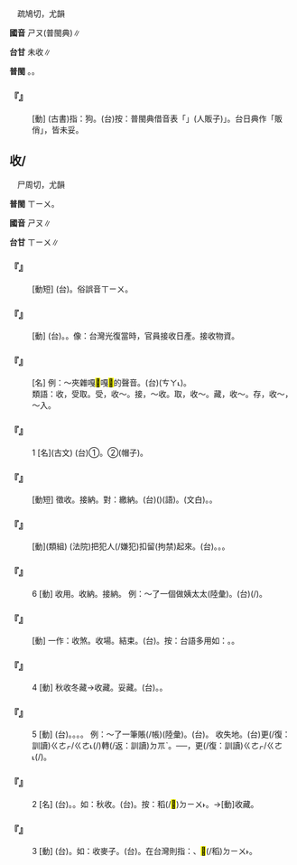 
=={{ruby|獀|ㄕㄡ}}==

　疏鳩切，尤韻

'''國音''' <rt>ㄕㄡ</rt>(普閩典)∥

'''台甘''' 未收∥

'''普閩''' {{ruby|(文)|ㄙㆦ}}。{{ruby|(白)|ㄙㄠ}}。

    

==='''『{{ruby|獀|ㄕㄡ}}』'''===
: [動] (古書)指：狗。(台)按：普閩典借音表「{{ruby|販|ㄙㄠ}}」(人販子){{ruby|丌|ㆤ}}{{ruby|「|ㄙㄠ}}」。台日典作「販俏」，皆未妥。
    

==收/{{ruby|<mark>&#xf907c;</mark>|ㄕㄡ}}==

　尸周切，尤韻

'''普閩''' <rt>ㄒㄧㄨ</rt>。

'''國音''' <rt>ㄕㄡ</rt>∥

'''台甘''' <rt>ㄒㄧㄨ</rt>∥

    

==='''『{{ruby|沒|ㄇㄛˋ}}{{ruby|收|ㄕㄡ}}』'''===
: [動短] (台){{ruby|沒|ㆠㄨㆵ ͘}}{{ruby|收|ㄒㄧㄨ}}。俗誤音{{ruby|：|ㆠㆦㆶ ͘}}<rt>ㄒㄧㄨ</rt>。
    

==='''『{{ruby|接|ㄐㄧㄝ}}{{ruby|收|ㄕㄡ}}』'''===
: [動] (台){{ruby|接|ㄐㄧㄚㆴ}}{{ruby|收|ㄒㄧㄨ}}。{{ruby|無|ㆠㄜˊ}}{{ruby|付|ㄏㄨ˪}}{{ruby|錢|ㄐㆪˊ}}{{ruby|丌|ㆤ}}{{ruby|收|ㄒㄧㄨ}}{{ruby|受|ㄒㄧㄨ˫}}{{ruby|行|ㄏㄧㄥˊ}}{{ruby|為|ㄨㄧ˫}}。像：台灣光復當時，官員接收日產。接收物資。
    

==='''『{{ruby|收|ㄕㄡ}}{{ruby|音|ㄧㄣ}}{{ruby|機|ㄐㄧ}}』'''===
: [名] 例：～夾雜嘎<mark>&#xf8eec;</mark>嘎<mark>&#xf8eec;</mark>的聲音。(台){{ruby|收|ㄒㄧㄨ}}{{ruby|音|ㄧㆬ}}{{ruby|機|ㄍㄧ}}{{ruby|丌|ㆤ}}{{ruby|雜|ㄗㄚㆴ ͘}}{{ruby|音|ㄧㆬ}}{{ruby|脆|ㄘㆤ˪}}{{ruby|脆|ㄘㆤ˪}}({{ruby|/|ㄘㄚ˪}}<rt>ㄘㄚ˪</rt>){{ruby|叫|ㄍㄧㄜ˪}}。
:類語：收，受取。受，收～。接，～收。取，收～。藏，收～。存，收～，～入。
:
    

==='''『{{ruby|收|ㄕㄡ}}』'''===
:1  [名](古文) (台)①{{ruby|車|ㄑㄧㄚ}}{{ruby|軫|ㄐㄧㄣˋ}}。②{{ruby|夏|ㄏㄚ˫}}{{ruby|朝|ㄉㄧㄠˊ}}{{ruby|丌|ㆤ}}{{ruby|冠|ㄍㄨㄢ}}(帽子)。
    

==='''『{{ruby|收|ㄕㄡ}}{{ruby|稅|ㄕㄨㄟˋ}}』'''===
: [動短] 徵收。接納。對：繳納。(台)({{ruby|政|ㄐㄧㄥ˪}}{{ruby|府|ㄏㄨˋ}}){{ruby|<mark>&#xf8f6c;</mark>|ㄎㄧㄜㆷ}}{{ruby|稅|ㄙㄨㆤ˪/ㄙㆤ˪}}(語)。{{ruby|課|ㄎㄜ˪}}{{ruby|稅|ㄙㄨㆤ˪/ㄙㆤ˪}}(文白)。{{ruby|人|ㆢㄧㄣˊ/ㄌㄧㄣˊ}}{{ruby|民|ㆠㄧㄣˊ}}{{ruby|納|ㄌㄚㆴ ͘}}{{ruby|稅|ㄙㄨㆤ˪/ㄙㆤ˪}}。
    

==='''『{{ruby|收|ㄕㄡ}}{{ruby|押|ㄧㄚ}}』'''===
: [動](類組) (法院)把犯人(/嫌犯)扣留(拘禁)起來。(台){{ruby|收|ㄒㄧㄨ}}{{ruby|押|ㄚㆷ}}。{{ruby|拘|ㄎㄨ}}{{ruby|留|ㄌㄧㄨˊ}}。{{ruby|關|ㄍㄨㆪ/ㄍㄨㆮ}}{{ruby|起|·ㄎㄧˋ}}{{ruby|來|·ㄌㄞˊ}}。
    

==='''『{{ruby|收|ㄕㄡ}}』'''===
:6  [動] 收用。收納。接納。 例：～了一個{{ruby|丫|ㄧㄚ}}{{ruby|頭|·ㄊㄡˊ}}做姨太太(陸彙)。(台){{ruby|收|ㄒㄧㄨ}}{{ruby|留|ㄌㄧㄨˊ}}{{ruby|一|ㄐㄧㆵ ͘}}{{ruby|個|ㆤˊ}}{{ruby|<mark>&#xffbb2;</mark>|ㄗㄚ}}{{ruby|<mark>&#xffa44;</mark>|ㆠㆦˋ}}{{ruby|<mark>&#xf984f;</mark>|ㄍㄢˋ}}{{ruby|仔|ㄚ}}(/{{ruby|查|ㄗㄚ}}{{ruby|某|ㆠㆦˋ}}{{ruby|囝|ㄍㄢˋ}}{{ruby|仔|ㄚ}}){{ruby|做|ㄗㄨㆤ˪/ㄗㄜ˪}}{{ruby|細|ㄙㄨㆤ˪/ㄙㆤ˪}}{{ruby|姨|ㄧˊ}}。
:
    

==='''『{{ruby|收|ㄕㄡ}}{{ruby|殺|ㄕㄚ}}』'''===
: [動] 一作：收煞。收場。結束。(台){{ruby|收|ㄒㄧㄨ}}{{ruby|煞|ㄙㄨㄚㆷ}}。按：台語多用如：{{ruby|歹|ㄆㆮˋ}}{{ruby|收|ㄒㄧㄨ}}{{ruby|煞|ㄙㄨㄚㆷ}}。{{ruby|殘|ㄗㄢˊ}}{{ruby|局|ㄍㄧㆦㆶ ͘}}{{ruby|難|ㄌㄢˊ}}{{ruby|收|ㄒㄧㄨ}}{{ruby|拾|ㄒㄧㆴ ͘}}。
    

==='''『{{ruby|收|ㄕㄡ}}』'''===
:4  [動] 秋收冬藏→收藏。妥藏。(台){{ruby|收|ㄒㄧㄨ}}{{ruby|藏|ㄗㆲˊ}}。{{ruby|收|ㄒㄧㄨ}}{{ruby|起|·ㄎㄧˋ}}{{ruby|來|·ㄌㄞˊ}}{{ruby|囥|ㄎㆭ˪}}。
    

==='''『{{ruby|收|ㄕㄡ}}』'''===
:5  [動] (台){{ruby|收|ㄒㄧㄨ}}{{ruby|回|ㄏㄨㆤˊ}}。{{ruby|收|ㄒㄧㄨ}}{{ruby|復|ㄏㆦㆶ ͘}}。{{ruby|收|ㄒㄧㄨ}}{{ruby|回|ㄏㄨㆤˊ}}。{{ruby|收|ㄒㄧㄨ}}{{ruby|倒|ㄉㄜ˪}}{{ruby|轉|ㄉㆭˋ}}{{ruby|來|·ㄌㄞˊ}}。 例：～了一筆賬(/帳)(陸彙)。(台){{ruby|收|ㄒㄧㄨ}}{{ruby|著|ㄉㄧㄜㆷ ͘}}{{ruby|一|ㄐㄧㆵ ͘}}{{ruby|筆|ㄅㄧㆵ}}{{ruby|賬|ㄒㄧㄠ˪}}。 收失地。(台)更(/復：訓讀)<rt>ㄍㄜㆷ/ㄍㄜ˪</rt>(/{{ruby|更|ㄍㄜ˪}}{{ruby|再|ㄗㄞ˪}}){{ruby|收|ㄒㄧㄨ}}{{ruby|倒|ㄉㄜ˪}}轉(/返：訓讀)<rt>ㄉㆭˋ</rt>{{ruby|來|·ㄌㄞˊ}}。──{{ruby|已|ㄧˋ}}{{ruby|前|ㄐㄧㄥˊ}}{{ruby|付|ㄏㆦ˫}}{{ruby|人|ㄌㄤˊ}}{{ruby|割|ㄍㄨㄚㆷ}}{{ruby|去|ㄎㄧ˪}}{{ruby|丌|ㆤ}}{{ruby|土|ㄊㆦˋ}}{{ruby|地|ㄉㆤ˫}}，更(/復：訓讀)<rt>ㄍㄜㆷ/ㄍㄜ˪</rt>{{ruby|再|ㄗㄞ˪}}{{ruby|收|ㄒㄧㄨ}}{{ruby|回|ㄏㄨㆤˊ}}(/{{ruby|恢|ㄏㄨㆤ}}{{ruby|復|ㄏㆦㆶ ͘}}){{ruby|倒|ㄉㄜ˪}}{{ruby|轉|ㄉㆭˋ}}{{ruby|來|·ㄌㄞˊ}}。
    

==='''『{{ruby|收|ㄕㄡ}}』'''===
:2  [名] (台){{ruby|收|ㄒㄧㄨ}}{{ruby|成|ㄒㄧㄥˊ}}。{{ruby|收|ㄒㄧㄨ}}{{ruby|穫|ㄏㆦ˫}}。如：秋收。(台){{ruby|秋|ㄑㄧㄨ}}{{ruby|季|ㄍㄨㄧ˪}}{{ruby|丌|ㆤ}}{{ruby|收|ㄒㄧㄨ}}{{ruby|割|ㄍㄨㄚㆷ}}{{ruby|農|ㄌㆲˊ}}{{ruby|作|ㄗㆦㆶ}}{{ruby|物|ㆠㄨㆵ ͘}}。按：{{ruby|若|ㄋㄚ˫}}{{ruby|台|ㄉㄞˊ}}{{ruby|灣|ㄨㄢˊ}}{{ruby|主|ㄗㄨˋ}}{{ruby|要|ㄧㄠ˪}}{{ruby|收|ㄒㄧㄨ}}{{ruby|割|ㄍㄨㄚㆷ}}{{ruby|丌|ㆤ}}{{ruby|是|ㄒㄧ˫}}稻(/<mark>&#xf90c6;</mark>)<rt>ㄉㄧㄨ˫</rt>{{ruby|仔|ㄚ}}。→[動]收藏。
    

==='''『{{ruby|收|ㄕㄡ}}』'''===
:3  [動] (台){{ruby|收|ㄒㄧㄨ}}{{ruby|割|ㄍㄨㄚㆷ}}。如：收麥子。(台){{ruby|收|ㄒㄧㄨ}}{{ruby|割|ㄍㄨㄚㆷ}}{{ruby|已|ㄧˋ}}{{ruby|經|ㄍㄧㄥ}}{{ruby|成|ㄒㄧㄥˊ}}{{ruby|熟|ㄒㄧㆤㆶ ͘}}{{ruby|丌|ㆤ}}{{ruby|麥|ㆠㆤㆷ ͘}}{{ruby|仔|ㄚ}}。在台灣則指：{{ruby|收|ㄒㄧㄨ}}{{ruby|冬|ㄉㄤ}}、{{ruby|割|ㄍㄨㄚㆷ}}<mark>&#xf90c6;</mark>(/稻)<rt>ㄉㄧㄨ˫</rt>。
    
